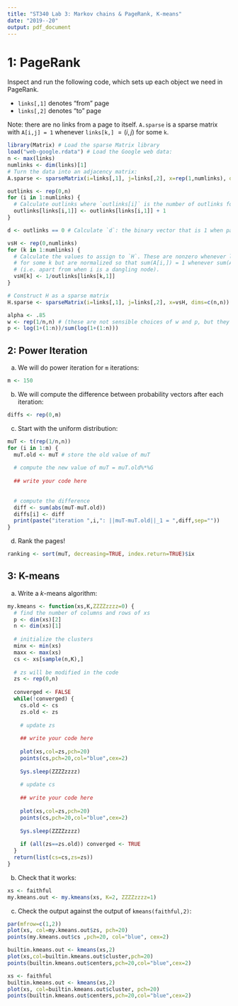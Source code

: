 ```yaml
---
title: "ST340 Lab 3: Markov chains & PageRank, K-means"
date: "2019--20"
output: pdf_document
---
```

# 1: PageRank

Inspect and run the following code, which sets up each object we need in PageRank.

* `links[,1]` denotes "from" page
* `links[,2]` denotes "to" page

Note: there are no links from a page to itself.  `A.sparse` is a sparse matrix with `A[i,j] = 1` whenever `links[k,]` $= (i,j)$ for some `k`.

```r
library(Matrix) # Load the sparse Matrix library
load("web-google.rdata") # Load the Google web data:
n <- max(links)
numlinks <- dim(links)[1]
# Turn the data into an adjacency matrix:
A.sparse <- sparseMatrix(i=links[,1], j=links[,2], x=rep(1,numlinks), dims=c(n,n))

outlinks <- rep(0,n)
for (i in 1:numlinks) {
  # Calculate outlinks where `outlinks[i]` is the number of outlinks for page `i`:
  outlinks[links[i,1]] <- outlinks[links[i,1]] + 1
}

d <- outlinks == 0 # Calculate `d`: the binary vector that is 1 when page `i` has no outlinks

vsH <- rep(0,numlinks)
for (k in 1:numlinks) {
  # Calculate the values to assign to `H`. These are nonzero whenever links[k,]` = (i,j)
  # for some k but are normalized so that sum(A[i,]) = 1 whenever sum(A[i,]) > 0
  # (i.e. apart from when i is a dangling node).
  vsH[k] <- 1/outlinks[links[k,1]]
}

# Construct H as a sparse matrix
H.sparse <- sparseMatrix(i=links[,1], j=links[,2], x=vsH, dims=c(n,n)) 

alpha <- .85
w <- rep(1/n,n) # (these are not sensible choices of w and p, but they "work")
p <- log(1+(1:n))/sum(log(1+(1:n)))
```

## 2: Power Iteration

(a) We will do power iteration for `m` iterations:
```r
m <- 150
```
(b) We will compute the difference between probability vectors after each iteration:
```r
diffs <- rep(0,m)
```

(c) Start with the uniform distribution:
```r
muT <- t(rep(1/n,n))
for (i in 1:m) {
  muT.old <- muT # store the old value of muT
  
  # compute the new value of muT = muT.old%*%G
  
  ## write your code here
  
  
  # compute the difference
  diff <- sum(abs(muT-muT.old))
  diffs[i] <- diff
  print(paste("iteration ",i,": ||muT-muT.old||_1 = ",diff,sep=""))
}
```

(d) Rank the pages!
```r
ranking <- sort(muT, decreasing=TRUE, index.return=TRUE)$ix
```

## 3: K-means

(a) Write a $k$-means algorithm:
```r
my.kmeans <- function(xs,K,ZZZZzzzz=0) {
  # find the number of columns and rows of xs
  p <- dim(xs)[2]
  n <- dim(xs)[1]
  
  # initialize the clusters
  minx <- min(xs)
  maxx <- max(xs)
  cs <- xs[sample(n,K),]
  
  # zs will be modified in the code
  zs <- rep(0,n)
  
  converged <- FALSE
  while(!converged) {
    cs.old <- cs
    zs.old <- zs
    
    # update zs
    
    ## write your code here
    
    plot(xs,col=zs,pch=20)
    points(cs,pch=20,col="blue",cex=2)
    
    Sys.sleep(ZZZZzzzz)
    
    # update cs
    
    ## write your code here
    
    plot(xs,col=zs,pch=20)
    points(cs,pch=20,col="blue",cex=2)
    
    Sys.sleep(ZZZZzzzz)
    
    if (all(zs==zs.old)) converged <- TRUE
  }
  return(list(cs=cs,zs=zs))
}
```
(b) Check that it works:
```r
xs <- faithful
my.kmeans.out <- my.kmeans(xs, K=2, ZZZZzzzz=1)
```

(c) Check the output against the output of `kmeans(faithful,2)`:
```r
par(mfrow=c(1,2))
plot(xs, col=my.kmeans.out$zs, pch=20)
points(my.kmeans.out$cs ,pch=20, col="blue", cex=2)

builtin.kmeans.out <- kmeans(xs,2)
plot(xs,col=builtin.kmeans.out$cluster,pch=20)
points(builtin.kmeans.out$centers,pch=20,col="blue",cex=2)
```

```r
xs <- faithful
builtin.kmeans.out <- kmeans(xs,2)
plot(xs, col=builtin.kmeans.out$cluster, pch=20)
points(builtin.kmeans.out$centers,pch=20,col="blue",cex=2)
```

